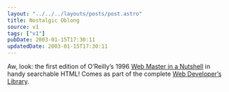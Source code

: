 ```yaml
---
layout: "../../../layouts/posts/post.astro"
title: Nostalgic Oblong
source: v1
tags: ["v1"]
pubDate: 2003-01-15T17:30:11
updatedDate: 2003-01-15T17:30:11
---
```


Aw, look: the first edition of O&#8217;Reilly&#8217;s 1996 [Web Master in a Nutshell][1] in handy searchable HTML! Comes as part of the complete [Web Developer&#8217;s Library][2].

[1]: http://www.linux.cu/mirrors/www.oreilly.com/catalog/web/webnut/index.html "Linux Cuba: mirror of O'Reilly's Web Master in a Nutshell"
[2]: http://www.linux.cu/mirrors/www.oreilly.com/catalog/web/index.html "Linux Cuba: mirror of O'Reilly's Web Developer's Library"
